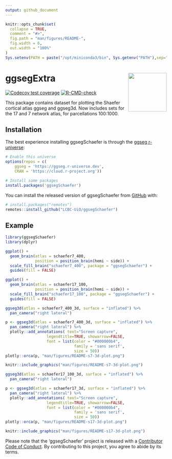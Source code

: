 ```yaml
---
output: github_document
---
```


<!-- README.md is generated from README.Rmd. Please edit that file -->

```r
knitr::opts_chunk$set(
  collapse = TRUE,
  comment = "#>",
  fig.path = "man/figures/README-",
  fig.width = 6,
  out.width = "100%"
)
Sys.setenv(PATH = paste("/opt/miniconda3/bin", Sys.getenv("PATH"),sep=":"))
```

# ggsegExtra <img src="man/figures/logo.png" align="right" alt="" width="120" />  

<!-- badges: start -->
[![Codecov test coverage](https://codecov.io/gh/LCBC-UiO/ggsegSchaefer/branch/master/graph/badge.svg)](https://codecov.io/gh/LCBC-UiO/ggsegSchaefer?branch=master)
[![R-CMD-check](https://github.com/ggseg/ggsegSchaefer/workflows/R-CMD-check/badge.svg)](https://github.com/ggseg/ggsegSchaefer/actions)
<!-- badges: end -->

This package contains dataset for plotting the Shaefer cortical atlas ggseg and ggseg3d. Now includes sets for the 17 and 7 network atlas, for parcellations 100:1000. 

## Installation

The best experience installing ggsegSchaefer is through the [ggseg r-universe](https://ggseg.r-universe.dev/ui#builds):

```r
# Enable this universe
options(repos = c(
    ggseg = 'https://ggseg.r-universe.dev',
    CRAN = 'https://cloud.r-project.org'))

# Install some packages
install.packages('ggsegSchaefer')
```


You can install the released version of ggsegSchaefer from [GitHub](https://github.com/) with:

``` r
# install.packages("remotes")
remotes::install_github("LCBC-UiO/ggsegSchaefer")
```

## Example

```r
library(ggsegSchaefer)
library(dplyr)
```

```r

ggplot() +
  geom_brain(atlas = schaefer7_400,
             position = position_brain(hemi ~ side)) + 
  scale_fill_brain("schaefer7_400", package = "ggsegSchaefer") +
  guides(fill = FALSE)

ggplot() +
  geom_brain(atlas = schaefer17_100,
             position = position_brain(hemi ~ side)) + 
  scale_fill_brain("schaefer17_100", package = "ggsegSchaefer") +
  guides(fill = FALSE)
```

```r
ggseg3d(atlas = schaefer7_400_3d, surface = "inflated") %>% 
  pan_camera("right lateral")
```

```r
p <- ggseg3d(atlas = schaefer7_400_3d, surface = "inflated") %>%
  pan_camera("right lateral") %>%
  plotly::add_annotations( text="Screen capture",
                  legendtitle=TRUE, showarrow=FALSE,
                  font = list(color = "#000000b4",
                              family = 'sans serif',
                              size = 50))
plotly::orca(p, "man/figures/README-s7-3d-plot.png")
```

```r
knitr::include_graphics("man/figures/README-s7-3d-plot.png")
```


```r
ggseg3d(atlas = schaefer17_100_3d, surface = "inflated") %>% 
  pan_camera("right lateral")
```

```r
p <- ggseg3d(atlas = schaefer17_3d, surface = "inflated") %>%
  pan_camera("right lateral") %>%
  plotly::add_annotations( text="Screen capture",
                  legendtitle=TRUE, showarrow=FALSE,
                  font = list(color = "#000000b4",
                              family = 'sans serif',
                              size = 50))
plotly::orca(p, "man/figures/README-s17-3d-plot.png")
```

```r
knitr::include_graphics("man/figures/README-s17-3d-plot.png")
```

Please note that the 'ggsegSchaefer' project is released with a
[Contributor Code of Conduct](CODE_OF_CONDUCT.md).
By contributing to this project, you agree to abide by its terms.
